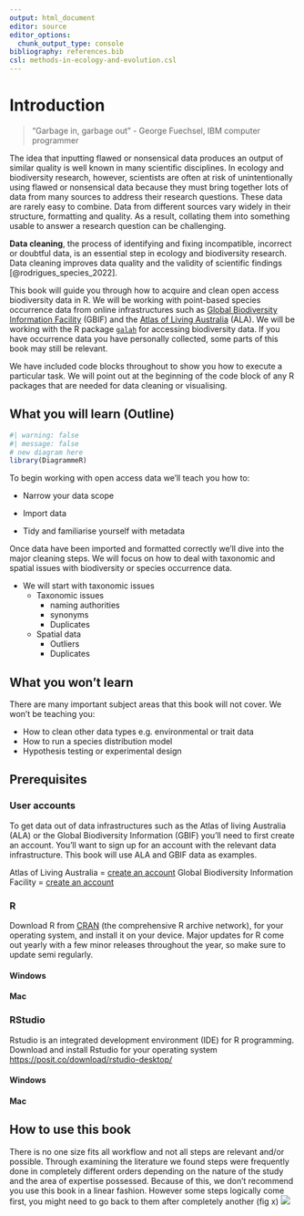 ```yaml
---
output: html_document
editor: source
editor_options: 
  chunk_output_type: console
bibliography: references.bib 
csl: methods-in-ecology-and-evolution.csl
---
```


# Introduction

> "Garbage in, garbage out" - George Fuechsel, IBM computer programmer

The idea that inputting flawed or nonsensical data produces an output of similar quality is well known in many scientific disciplines. In ecology and biodiversity research, however, scientists are often at risk of unintentionally using flawed or nonsensical data because they must bring together lots of data from many sources to address their research questions. These data are rarely easy to combine. Data from different sources vary widely in their structure, formatting and quality. As a result, collating them into something usable to answer a research question can be challenging.

**Data cleaning**, the process of identifying and fixing incompatible, incorrect or doubtful data, is an essential step in ecology and biodiversity research. Data cleaning improves data quality and the validity of scientific findings [@rodrigues_species_2022].

This book will guide you through how to acquire and clean open access biodiversity data in R. We will be working with point-based species occurrence data from online infrastructures such as [Global Biodiversity Information Facility](https://www.gbif.org/) (GBIF) and the [Atlas of Living Australia](https://www.ala.org.au/) (ALA). We will be working with the R package [`galah`](https://galah.ala.org.au/) for accessing biodiversity data. If you have occurrence data you have personally collected, some parts of this book may still be relevant.

We have included code blocks throughout to show you how to execute a particular task. We will point out at the beginning of the code block of any R packages that are needed for data cleaning or visualising.

## What you will learn (Outline)

<!--# Why do you load DiagrammeR explicitly here? Should it be hidden? Or loaded at all? -->

```r
#| warning: false
#| message: false
# new diagram here
library(DiagrammeR)
```

To begin working with open access data we'll teach you how to:

-   Narrow your data scope

-   Import data

-   Tidy and familiarise yourself with metadata

Once data have been imported and formatted correctly we'll dive into the major cleaning steps. We will focus on how to deal with taxonomic and spatial issues with biodiversity or species occurrence data.

-   We will start with taxonomic issues
    -   Taxonomic issues
        -   naming authorities
        -   synonyms
        -   Duplicates
    -   Spatial data
        -   Outliers
        -   Duplicates

## What you won't learn

There are many important subject areas that this book will not cover. We won't be teaching you:

-   How to clean other data types e.g. environmental or trait data
-   How to run a species distribution model
-   Hypothesis testing or experimental design

## Prerequisites

### User accounts

To get data out of data infrastructures such as the Atlas of living Australia (ALA) or the Global Biodiversity Information (GBIF) you'll need to first create an account. You'll want to sign up for an account with the relevant data infrastructure. This book will use ALA and GBIF data as examples.

Atlas of Living Australia = [create an account](https://auth.ala.org.au/userdetails/registration/createAccount) Global Biodiversity Information Facility = [create an account](https://www.gbif.org/user/profile)

### R

Download R from [CRAN](https://cloud.r-project.org/) (the comprehensive R archive network), for your operating system, and install it on your device. Major updates for R come out yearly with a few minor releases throughout the year, so make sure to update semi regularly.

#### Windows {.unnumbered}

#### Mac {.unnumbered}

### RStudio

Rstudio is an integrated development environment (IDE) for R programming. Download and install Rstudio for your operating system <https://posit.co/download/rstudio-desktop/>

#### Windows {.unnumbered}

#### Mac {.unnumbered}

## How to use this book

There is no one size fits all workflow and not all steps are relevant and/or possible. Through examining the literature we found steps were frequently done in completely different orders depending on the nature of the study and the area of expertise possessed. Because of this, we don't recommend you use this book in a linear fashion. However some steps logically come first, you might need to go back to them after completely another (fig x) ![](images/data.cleaning-Page-2.drawio.png)
